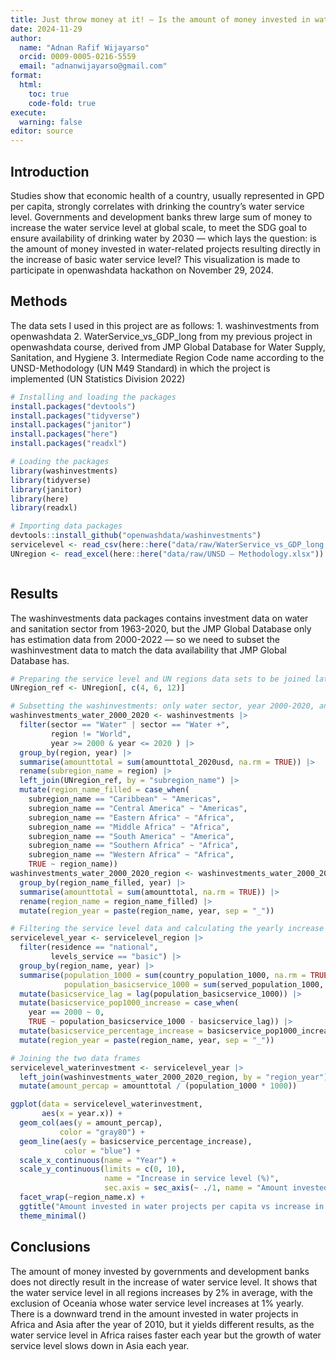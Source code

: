 ```yaml
---
title: Just throw money at it! — Is the amount of money invested in water-related projects the key to increase the water service level?
date: 2024-11-29
author:
  name: "Adnan Rafif Wijayarso"
  orcid: 0009-0005-0216-5559
  email: "adnanwijayarso@gmail.com"
format: 
  html:
    toc: true
    code-fold: true
execute: 
  warning: false
editor: source
---
```


## Introduction
Studies show that economic health of a country, usually represented in GPD per capita, strongly correlates with drinking the country's water service level. Governments and development banks threw large sum of money to increase the water service level at global scale, to meet the SDG goal to ensure availability of drinking water by 2030 — which lays the question: is the amount of money invested in water-related projects resulting directly in the increase of basic water service level? This visualization is made to participate in openwashdata hackathon on November 29, 2024.

## Methods
The data sets I used in this project are as follows:
1. washinvestments from openwashdata
2. WaterService_vs_GDP_long from my previous project in openwashdata course, derived from JMP Global Database for Water Supply, Sanitation, and Hygiene
3. Intermediate Region Code name according to the UNSD-Methodology (UN M49 Standard) in which the project is implemented (UN Statistics Division 2022)

```r
# Installing and loading the packages
install.packages("devtools")
install.packages("tidyverse")
install.packages("janitor")
install.packages("here")
install.packages("readxl")

# Loading the packages
library(washinvestments)
library(tidyverse)
library(janitor)
library(here)
library(readxl)

# Importing data packages
devtools::install_github("openwashdata/washinvestments")
servicelevel <- read_csv(here::here("data/raw/WaterService_vs_GDP_long.csv"))
UNregion <- read_excel(here::here("data/raw/UNSD — Methodology.xlsx"))



```

## Results
The washinvestments data packages contains investment data on water and sanitation sector from 1963-2020, but the JMP Global Database only has estimation data from 2000-2022 — so we need to subset the washinvestment data to match the data availability that JMP Global Database has.
```r
# Preparing the service level and UN regions data sets to be joined later to the washinvestments data
UNregion_ref <- UNregion[, c(4, 6, 12)]

# Subsetting the washinvestments: only water sector, year 2000-2020, and counting the yearly invested amount for each region
washinvestments_water_2000_2020 <- washinvestments |> 
  filter(sector == "Water" | sector == "Water +",
         region != "World",
         year >= 2000 & year <= 2020 ) |> 
  group_by(region, year) |> 
  summarise(amounttotal = sum(amounttotal_2020usd, na.rm = TRUE)) |> 
  rename(subregion_name = region) |> 
  left_join(UNregion_ref, by = "subregion_name") |> 
  mutate(region_name_filled = case_when(
    subregion_name == "Caribbean" ~ "Americas",
    subregion_name == "Central America" ~ "Americas",
    subregion_name == "Eastern Africa" ~ "Africa",
    subregion_name == "Middle Africa" ~ "Africa",
    subregion_name == "South America" ~ "America",
    subregion_name == "Southern Africa" ~ "Africa",
    subregion_name == "Western Africa" ~ "Africa",
    TRUE ~ region_name))
washinvestments_water_2000_2020_region <- washinvestments_water_2000_2020 |> 
  group_by(region_name_filled, year) |> 
  summarise(amounttotal = sum(amounttotal, na.rm = TRUE)) |> 
  rename(region_name = region_name_filled) |> 
  mutate(region_year = paste(region_name, year, sep = "_"))

# Filtering the service level data and calculating the yearly increase on basic service level for each country
servicelevel_year <- servicelevel_region |> 
  filter(residence == "national",
         levels_service == "basic") |> 
  group_by(region_name, year) |> 
  summarise(population_1000 = sum(country_population_1000, na.rm = TRUE),
            population_basicservice_1000 = sum(served_population_1000, na.rm = TRUE)) |> 
  mutate(basicservice_lag = lag(population_basicservice_1000)) |> 
  mutate(basicservice_pop1000_increase = case_when(
    year == 2000 ~ 0,
    TRUE ~ population_basicservice_1000 - basicservice_lag)) |> 
  mutate(basicservice_percentage_increase = basicservice_pop1000_increase / population_1000 * 100) |> 
  mutate(region_year = paste(region_name, year, sep = "_"))

# Joining the two data frames
servicelevel_waterinvestment <- servicelevel_year |> 
  left_join(washinvestments_water_2000_2020_region, by = "region_year") |> 
  mutate(amount_percap = amounttotal / (population_1000 * 1000))

```

```r
ggplot(data = servicelevel_waterinvestment,
       aes(x = year.x)) +
  geom_col(aes(y = amount_percap),
           color = "gray80") +
  geom_line(aes(y = basicservice_percentage_increase),
            color = "blue") +
  scale_x_continuous(name = "Year") +
  scale_y_continuous(limits = c(0, 10),
                     name = "Increase in service level (%)",
                     sec.axis = sec_axis(~ ./1, name = "Amount invested per capita (in 2020 USD)")) +
  facet_wrap(~region_name.x) +
  ggtitle("Amount invested in water projects per capita vs increase in basic water service level") +
  theme_minimal()

```

## Conclusions
The amount of money invested by governments and development banks does not directly result in the increase of water service level. It shows that the water service level in all regions increases by 2% in average, with the exclusion of Oceania whose water service level increases at 1% yearly. There is a downward trend in the amount invested in water projects in Africa and Asia after the year of 2010, but it yields different results, as the water service level in Africa raises faster each year but the growth of water service level slows down in Asia each year.  

